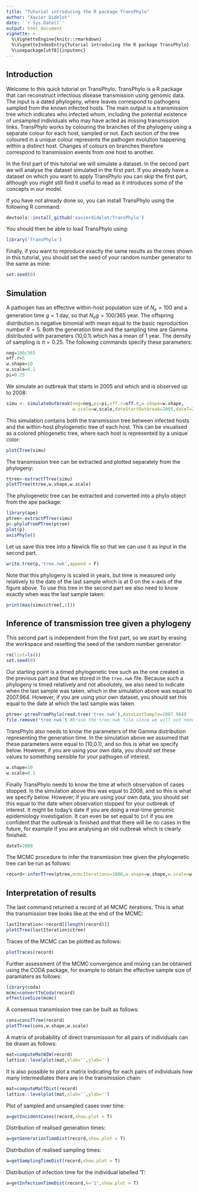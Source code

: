 ```yaml
---
title: "Tutorial introducing the R package TransPhylo"
author: "Xavier Didelot"
date: '`r Sys.Date()`'
output: html_document
vignette: >
  %\VignetteEngine{knitr::rmarkdown}
  %\VignetteIndexEntry{Tutorial introducing the R package TransPhylo}
  %\usepackage[utf8]{inputenc}
---
```



## Introduction

Welcome to this quick tutorial on TransPhylo. TransPhylo is a R package that can reconstruct infectious disease transmission using genomic data. The input is a dated phylogeny, where leaves correspond to pathogens sampled from the known infected hosts. The main output is a transmission tree which indicates who infected whom, including the potential existence of unsampled individuals who may have acted as missing transmission links. TransPhylo works by colouring the branches of the phylogeny using a separate colour for each host, sampled or not. Each section of the tree  coloured in a unique colour represents the pathogen evolution happening within a distinct host. Changes of colours on branches therefore correspond to transmission events from one host to another.

In the first part of this tutorial we will simulate a dataset. In the second part we will analyse the dataset simulated in the first part. If you already have a dataset on which you want to apply TransPhylo you can skip the first part, although you might still find it useful to read as it introduces some of the concepts in our model.

If you have not already done so, you can install TransPhylo using the following R command:

```r
devtools::install_github('xavierdidelot/TransPhylo')
```

You should then be able to load TransPhylo using:
```r
library('TransPhylo')
```

Finally, if you want to reproduce exactly the same results as the ones shown in this tutorial, you should set the seed of your random number generator to the same as mine:
```r
set.seed(0)
```

## Simulation

A pathogen has an effective within-host population size of $N_e=100$ and a generation time $g=1$ day, so that $N_e g=100/365$ year. The offspring distribution is negative binomial with mean equal to the basic reproduction number $R=5$. Both the generation time and the sampling time are Gamma distributed with parameters (10,0.1) which has a mean of 1 year. The density of sampling is $\pi=0.25$. The following commands specify these parameters:
```r
neg=100/365
off.r=5
w.shape=10
w.scale=0.1
pi=0.25
```

We simulate an outbreak that starts in 2005 and which and is observed up to 2008:

```r
simu <- simulateOutbreak(neg=neg,pi=pi,off.r=off.r,w.shape=w.shape,
                         w.scale=w.scale,dateStartOutbreak=2005,dateT=2008)
```

This simulation contains both the transmission tree between infected hosts and the within-host phylogenetic tree of each host. This can be visualised as a colored phlogenetic tree, where each host is represented by a unique color:

```r
plotCTree(simu)
```

The transmission tree can be extracted and plotted separately from the phylogeny:

```r
ttree<-extractTTree(simu)
plotTTree(ttree,w.shape,w.scale)
```

The phylogenetic tree can be extracted and converted into a phylo object from the ape package:

```r
library(ape)
ptree<-extractPTree(simu)
p<-phyloFromPTree(ptree)
plot(p)
axisPhylo()
```

Let us save this tree into a Newick file so that we can use it as input in the second part.

```r
write.tree(p,'tree.nwk',append = F)
```


Note that this phylogeny is scaled in years, but time is measured only relatively to the 
date of the last sample which is at 0 on the x-axis of the figure above. To use this tree
in the second part we also need to know exactly when was the last sample taken:

```r
print(max(simu$ctree[,1]))
```

## Inference of transmission tree given a phylogeny

This second part is independent from the first part, so we start by erasing the workspace and resetting the seed of the random number generator:

```r
rm(list=ls())
set.seed(0)
```

Our starting point is a timed phylogenetic tree such as the one created in the previous part and that we stored in the `tree.nwk` file. Because such a phylogeny is timed relatively and not absolutely, we also need to indicate when the last sample was taken, which in the simulation above was equal to 2007.964. However, if you are using your own dataset, you should set this equal to the date at which the last sample was taken.

```r
ptree<-ptreeFromPhylo(read.tree('tree.nwk'),dateLastSample=2007.964)
file.remove('tree.nwk') #Erase the tree.nwk file since we will not need it anymore
```

TransPhylo also needs to know the parameters of the Gamma distribution representing the generation time. In the simulation above we assumed that these parameters were equal to (10,0.1), and so this is what we specify below. However, if you are using your own data, you should set these values to something sensible for your pathogen of interest.
```r
w.shape=10
w.scale=0.1
```

Finally TransPhylo needs to know the time at which observation of cases stopped. In the simulation above this was equal to 2008, and so this is what we specify below. However, if you are using your own data, you should set this equal to the date when observation stopped for your outbreak of interest. It might be today's date if you are doing a real-time genomic epidemiology investigation. It can even be set equal to `Inf` if you are confident that the outbreak is finished and that there will be no cases in the future, for example if you are analysing an old outbreak which is clearly finished.
```r
dateT=2008
```

The MCMC procedure to infer the transmission tree given the phylogenetic tree can be run as follows:

```r
record<-inferTTree(ptree,mcmcIterations=1000,w.shape=w.shape,w.scale=w.scale,dateT=dateT)
```

## Interpretation of results

The last command returned a record of all MCMC iterations. This is what the transmission tree looks like at the end of the MCMC:

```r
lastIteration<-record[[length(record)]]
plotCTree(lastIteration$ctree)
```

Traces of the MCMC can be plotted as follows:

```r
plotTraces(record)
```

Further assessment of the MCMC convergence and mixing can be obtained using the CODA package, for example to obtain the effective sample size of paramaters as follows:
```r
library(coda)
mcmc=convertToCoda(record)
effectiveSize(mcmc)
```

A consensus transmission tree can be built as follows:
```r
cons=consTTree(record)
plotTTree(cons,w.shape,w.scale)
```

A matrix of probability of direct transmission for all pairs of individuals can be drawn as follows:
```r
mat=computeMatWIW(record)
lattice::levelplot(mat,xlab='',ylab='')
```

It is also possible to plot a matrix indicating for each pairs of individuals how many intermediates there are in the transmission chain:
```r
mat=computeMatTDist(record)
lattice::levelplot(mat,xlab='',ylab='')
```

Plot of sampled and unsampled cases over time:
```r
a=getIncidentCases(record,show.plot = T)
```

Distribution of realised generation times:
```r
a=getGenerationTimeDist(record,show.plot = T)
```

Distribution of realised sampling times:
```r
a=getSamplingTimeDist(record,show.plot = T)
```

Distribution of infection time for the individual labelled '1':

```r
a=getInfectionTimeDist(record,k='1',show.plot = T)
```